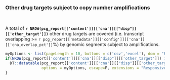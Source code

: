 ### Other drug targets subject to copy number amplifications

<br>

A total of __`r NROW(pcg_report[['content']][['cna']][["disp"]][['other_target']])`__ other drug targets are covered (i.e. transcript overlapping  >= `r pcg_report[['metadata']][['config']][['cna']][['cna_overlap_pct']]`%) by genomic segments subject to amplifications.

```r

myOptions <- list(pageLength = 10, buttons = c('csv','excel'), dom = "Bfrtip", scrollCollapse = T)
if(NROW(pcg_report[['content']][['cna']][["disp"]][['other_target']]) > 0){
  DT::datatable(pcg_report[['content']][['cna']][["disp"]][['other_target']], 
                options = myOptions, escape=F, extensions = "Responsive")
}
```

<br><br>
